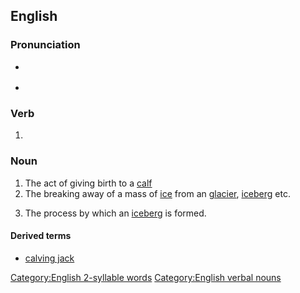 ==English==

===Pronunciation===
* {{a|GA}} {{IPA|en|/ˈkævɪŋ/}}
* {{a|RP}} {{IPA|en|/ˈkɑːvɪŋ/}}

===Verb===
{{head|en|verb form}}

# {{present participle of|en|calve|nocat=1}}

===Noun===
{{en-noun}}

# The act of giving birth to a [[calf]]
# The breaking away of a mass of [[ice]] from an [[glacier]], [[iceberg]] etc.
# {{lb|en|by extension}} The process by which an [[iceberg]] is formed.

====Derived terms====
* [[calving jack]]

[[Category:English 2-syllable words]]
[[Category:English verbal nouns]]